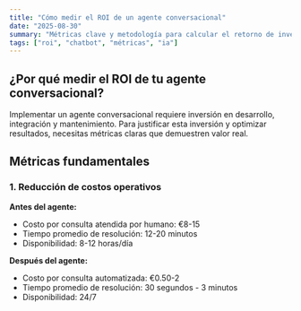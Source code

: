```yaml
---
title: "Cómo medir el ROI de un agente conversacional"
date: "2025-08-30"
summary: "Métricas clave y metodología para calcular el retorno de inversión real de tu chatbot o agente de IA."
tags: ["roi", "chatbot", "métricas", "ia"]
---
```


## ¿Por qué medir el ROI de tu agente conversacional?

Implementar un agente conversacional requiere inversión en desarrollo, integración y mantenimiento. Para justificar esta inversión y optimizar resultados, necesitas métricas claras que demuestren valor real.

## Métricas fundamentales

### 1. Reducción de costos operativos

**Antes del agente:**

- Costo por consulta atendida por humano: €8-15
- Tiempo promedio de resolución: 12-20 minutos
- Disponibilidad: 8-12 horas/día

**Después del agente:**

- Costo por consulta automatizada: €0.50-2
- Tiempo promedio de resolución: 30 segundos - 3 minutos
- Disponibilidad: 24/7

